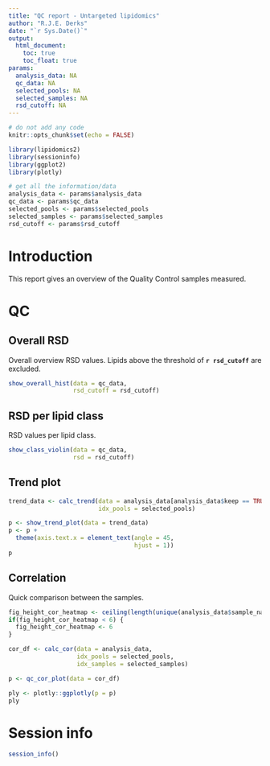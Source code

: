 ```yaml
---
title: "QC report - Untargeted lipidomics"
author: "R.J.E. Derks"
date: "`r Sys.Date()`"
output: 
  html_document:
    toc: true
    toc_float: true
params:
  analysis_data: NA
  qc_data: NA
  selected_pools: NA
  selected_samples: NA
  rsd_cutoff: NA
---
```


```r
# do not add any code
knitr::opts_chunk$set(echo = FALSE)

library(lipidomics2)
library(sessioninfo)
library(ggplot2)
library(plotly)

# get all the information/data
analysis_data <- params$analysis_data
qc_data <- params$qc_data
selected_pools <- params$selected_pools
selected_samples <- params$selected_samples
rsd_cutoff <- params$rsd_cutoff
```

# Introduction

This report gives an overview of the Quality Control samples measured.

# QC

## Overall RSD

Overall overview RSD values. Lipids above the threshold of **`r rsd_cutoff`** are excluded.

```r
show_overall_hist(data = qc_data,
                  rsd_cutoff = rsd_cutoff)
```

## RSD per lipid class

RSD values per lipid class.

```r
show_class_violin(data = qc_data,
                  rsd = rsd_cutoff)
```

## Trend plot

```r
trend_data <- calc_trend(data = analysis_data[analysis_data$keep == TRUE, ],
                         idx_pools = selected_pools)

p <- show_trend_plot(data = trend_data)
p <- p +
  theme(axis.text.x = element_text(angle = 45,
                                   hjust = 1))
p
```


## Correlation

Quick comparison between the samples.

```r
fig_height_cor_heatmap <- ceiling(length(unique(analysis_data$sample_name)) / 7)
if(fig_height_cor_heatmap < 6) {
  fig_height_cor_heatmap <- 6
}
```

```r
cor_df <- calc_cor(data = analysis_data,
                   idx_pools = selected_pools,
                   idx_samples = selected_samples)

p <- qc_cor_plot(data = cor_df)

ply <- plotly::ggplotly(p = p)
ply
```

# Session info

```r
session_info()
```

